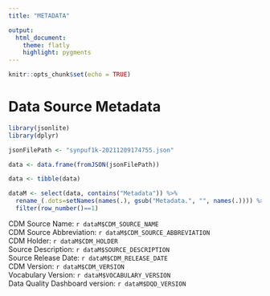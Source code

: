 ---
title: "METADATA"

output:
  html_document:
    theme: flatly
    highlight: pygments
---

```{r setup, include=FALSE}
knitr::opts_chunk$set(echo = TRUE)
```

# Data Source Metadata

```{r df, include=FALSE}
library(jsonlite)
library(dplyr)

jsonFilePath <- "synpuf1k-20211209174755.json"

data <- data.frame(fromJSON(jsonFilePath))

data <- tibble(data)

dataM <- select(data, contains("Metadata")) %>%
  rename_(.dots=setNames(names(.), gsub("Metadata.", "", names(.)))) %>%
  filter(row_number()==1)
```


CDM Source Name: `r dataM$CDM_SOURCE_NAME`  
CDM Source Abbreviation: `r dataM$CDM_SOURCE_ABBREVIATION`  
CDM Holder: `r dataM$CDM_HOLDER`  
Source Description: `r dataM$SOURCE_DESCRIPTION`  
Source Release Date: `r dataM$CDM_RELEASE_DATE`  
CDM Version: `r dataM$CDM_VERSION`  
Vocabulary Version: `r dataM$VOCABULARY_VERSION`  
Data Quality Dashboard version: `r dataM$DQD_VERSION`
